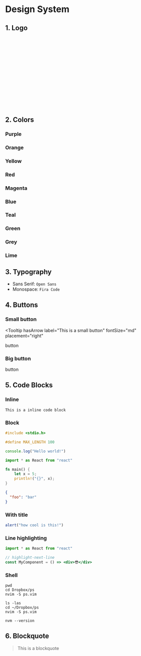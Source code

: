 
# Design System

## 1. Logo

<div style="width: 200px; height: 200px; margin-bottom: 50px;">
  <Icon name="jellyppi" />
</div>

## 2. Colors

### Purple

<div className="_colors">
  <Icon name="circle" style={{ fill: "#fcfaff" }} />
  <Icon name="circle" style={{ fill: "#f6edfa" }} />
  <Icon name="circle" style={{ fill: "#f1defa" }} />
  <Icon name="circle" style={{ fill: "#d9bae8" }} />
  <Icon name="circle" style={{ fill: "#b17acc" }} />
  <Icon name="circle" style={{ fill: "#8a4baf" }} />
  <Icon name="circle" style={{ fill: "#663399" }} />
  <Icon name="circle" style={{ fill: "#542c85" }} />
  <Icon name="circle" style={{ fill: "#452475" }} />
  <Icon name="circle" style={{ fill: "#362066" }} />
</div>

### Orange

<div className="_colors">
  <Icon name="circle" style={{ fill: "#fffcf7" }} />
  <Icon name="circle" style={{ fill: "#fff4db" }} />
  <Icon name="circle" style={{ fill: "#ffedbf" }} />
  <Icon name="circle" style={{ fill: "#ffe4a1" }} />
  <Icon name="circle" style={{ fill: "#ffd280" }} />
  <Icon name="circle" style={{ fill: "#ffb238" }} />
  <Icon name="circle" style={{ fill: "#fb8400" }} />
  <Icon name="circle" style={{ fill: "#f06200" }} />
  <Icon name="circle" style={{ fill: "#cc3b00" }} />
  <Icon name="circle" style={{ fill: "#992c00" }} />
</div>

### Yellow

<div className="_colors">
  <Icon name="circle" style={{ fill: "#fffdf7" }} />
  <Icon name="circle" style={{ fill: "#fff5bf" }} />
  <Icon name="circle" style={{ fill: "#fff2a8" }} />
  <Icon name="circle" style={{ fill: "#ffeb99" }} />
  <Icon name="circle" style={{ fill: "#ffdf37" }} />
  <Icon name="circle" style={{ fill: "#fed038" }} />
  <Icon name="circle" style={{ fill: "#e3a617" }} />
  <Icon name="circle" style={{ fill: "#bf9141" }} />
  <Icon name="circle" style={{ fill: "#8a6534" }} />
  <Icon name="circle" style={{ fill: "#644926" }} />
</div>

### Red

<div className="_colors">
  <Icon name="circle" style={{ fill: "#fffafa" }} />
  <Icon name="circle" style={{ fill: "#fde7e7" }} />
  <Icon name="circle" style={{ fill: "#ffbab8" }} />
  <Icon name="circle" style={{ fill: "#ff8885" }} />
  <Icon name="circle" style={{ fill: "#ff5a54" }} />
  <Icon name="circle" style={{ fill: "#fa2915" }} />
  <Icon name="circle" style={{ fill: "#ec1818" }} />
  <Icon name="circle" style={{ fill: "#c20011" }} />
  <Icon name="circle" style={{ fill: "#a8000f" }} />
  <Icon name="circle" style={{ fill: "#75000a" }} />
</div>

### Magenta

<div className="_colors">
  <Icon name="circle" style={{ fill: "#fffafd" }} />
  <Icon name="circle" style={{ fill: "#ffe6f6" }} />
  <Icon name="circle" style={{ fill: "#f2c4e3" }} />
  <Icon name="circle" style={{ fill: "#e899ce" }} />
  <Icon name="circle" style={{ fill: "#d459ab" }} />
  <Icon name="circle" style={{ fill: "#bc027f" }} />
  <Icon name="circle" style={{ fill: "#a6026a" }} />
  <Icon name="circle" style={{ fill: "#940159" }} />
  <Icon name="circle" style={{ fill: "#7d0e59" }} />
  <Icon name="circle" style={{ fill: "#690147" }} />
</div>

### Blue

<div className="_colors">
  <Icon name="circle" style={{ fill: "#f5fcff" }} />
  <Icon name="circle" style={{ fill: "#dbf0ff" }} />
  <Icon name="circle" style={{ fill: "#90cdf9" }} />
  <Icon name="circle" style={{ fill: "#63b8f6" }} />
  <Icon name="circle" style={{ fill: "#3fa9f5" }} />
  <Icon name="circle" style={{ fill: "#159BF3" }} />
  <Icon name="circle" style={{ fill: "#0e8de6" }} />
  <Icon name="circle" style={{ fill: "#047bd3" }} />
  <Icon name="circle" style={{ fill: "#006ac1" }} />
  <Icon name="circle" style={{ fill: "#004ca3" }} />
</div>

### Teal

<div className="_colors">
  <Icon name="circle" style={{ fill: "#f7ffff" }} />
  <Icon name="circle" style={{ fill: "#dcfffd" }} />
  <Icon name="circle" style={{ fill: "#ccfffc" }} />
  <Icon name="circle" style={{ fill: "#a6fffa" }} />
  <Icon name="circle" style={{ fill: "#73fff7" }} />
  <Icon name="circle" style={{ fill: "#2de3da" }} />
  <Icon name="circle" style={{ fill: "#00bdb6" }} />
  <Icon name="circle" style={{ fill: "#10A39e" }} />
  <Icon name="circle" style={{ fill: "#00756a" }} />
  <Icon name="circle" style={{ fill: "#00574e" }} />
</div>

### Green

<div className="_colors">
  <Icon name="circle" style={{ fill: "#f7fdf7" }} />
  <Icon name="circle" style={{ fill: "#def5dc" }} />
  <Icon name="circle" style={{ fill: "#a1da9e" }} />
  <Icon name="circle" style={{ fill: "#79cd75" }} />
  <Icon name="circle" style={{ fill: "#59c156" }} />
  <Icon name="circle" style={{ fill: "#37b635" }} />
  <Icon name="circle" style={{ fill: "#2ca72c" }} />
  <Icon name="circle" style={{ fill: "#088413" }} />
  <Icon name="circle" style={{ fill: "#006500" }} />
  <Icon name="circle" style={{ fill: "#003d00" }} />
</div>

### Grey

<div className="_colors">
  <Icon name="circle" style={{ fill: "#fbfbfb" }} />
  <Icon name="circle" style={{ fill: "#f5f5f5" }} />
  <Icon name="circle" style={{ fill: "#f0f0f2" }} />
  <Icon name="circle" style={{ fill: "#d9d7e0" }} />
  <Icon name="circle" style={{ fill: "#b7b5bd" }} />
  <Icon name="circle" style={{ fill: "#78757a" }} />
  <Icon name="circle" style={{ fill: "#635e69" }} />
  <Icon name="circle" style={{ fill: "#48434f" }} />
  <Icon name="circle" style={{ fill: "#36313d" }} />
  <Icon name="circle" style={{ fill: "#232129" }} />
</div>

### Lime

<div className="_colors">
  <Icon name="circle" style={{ fill: "#fafdf1" }} />
  <Icon name="circle" style={{ fill: "#ebf8c3" }} />
  <Icon name="circle" style={{ fill: "#dbf396" }} />
  <Icon name="circle" style={{ fill: "#ccee68" }} />
  <Icon name="circle" style={{ fill: "#bce939" }} />
  <Icon name="circle" style={{ fill: "#a7d818" }} />
  <Icon name="circle" style={{ fill: "#8eb814" }} />
  <Icon name="circle" style={{ fill: "#759711" }} />
  <Icon name="circle" style={{ fill: "#5c770d" }} />
  <Icon name="circle" style={{ fill: "#3c4e09" }} />
</div>

## 3. Typography

- Sans Serif: `Open Sans`
- Monospace: `Fira Code`

## 4. Buttons

### Small button

<Tooltip
  hasArrow
  label="This is a small button"
  fontSize="md"
  placement="right"
>
  <div
    css={theme.mixins.smallButton}
    css={theme.mixins.flexCenter}
    style="width: 150px"
  >
    button
  </div>
</Tooltip>

### Big button

<Tooltip hasArrow label="This is a big button" fontSize="md" placement="right">
  <div
    css={theme.mixins.bigButton}
    css={theme.mixins.flexCenter}
    style="width: 150px"
  >
    button
  </div>
</Tooltip>

## 5. Code Blocks

### Inline

`This is a inline code block`

### Block

```c
#include <stdio.h>
```

```cpp
#define MAX_LENGTH 100
```

```js
console.log("Hello world!")
```

```jsx
import * as React from "react"
```

```rust
fn main() {
    let x = 5;
    println!("{}", x);
}
```

```json
{
  "foo": "bar"
}
```

### With title

```js:title=example-file.js
alert("how cool is this!")
```

### Line highlighting

```jsx
import * as React from "react"

// highlight-next-line
const MyComponent = () => <div>😎</div>
```

### Shell

```shell{outputLines: 2-10,12}
pwd
cd Dropbox/ps
nvim -S ps.vim
```

```shell{promptUser: alice}{promptHost: dev.localhost}
ls -las
cd ~/Dropbox/ps
nvim -S ps.vim
```

```shell
nvm --version
```

## 6. Blockquote

> This is a blockquote

<div
  style="
  display: flex; 
  justify-content: center; 
  align-items: center; 
  width: 100%; 
  height: 250px; 
  margin-top: 80px;
  margin-bottom: 20px;
  "
>
  <Icon name="jellyppi2" />
</div>

